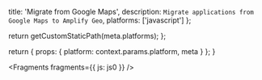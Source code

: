 
  title: 'Migrate from Google Maps',
  description: `Migrate applications from Google Maps to Amplify Geo`,
  platforms: ['javascript']
};

  return getCustomStaticPath(meta.platforms);
};

  return {
    props: {
      platform: context.params.platform,
      meta
    }
  };
}


<Fragments fragments={{ js: js0 }} />
